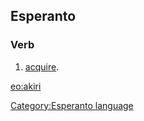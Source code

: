 ==Esperanto==
===Verb===
# [[acquire]].

[[eo:akiri]]
[[Category:Esperanto language]]
{{Universala Vortaro}}